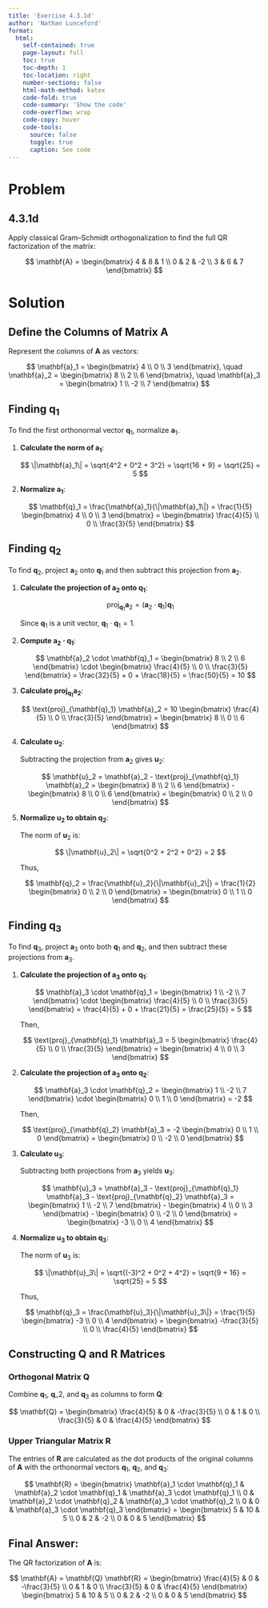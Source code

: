 ```yaml
---
title: 'Exercise 4.3.1d'
author: 'Nathan Lunceford'
format:
  html:
    self-contained: true
    page-layout: full
    toc: true
    toc-depth: 1
    toc-location: right
    number-sections: false
    html-math-method: katex
    code-fold: true
    code-summary: 'Show the code'
    code-overflow: wrap
    code-copy: hover
    code-tools:
      source: false
      toggle: true
      caption: See code
---
```


# **Problem**

::: {.callout-note icon=false }

## **4.3.1d**

Apply classical Gram–Schmidt orthogonalization to find the full QR factorization of the matrix:

$$
\mathbf{A} = \begin{bmatrix} 4 & 8 & 1 \\ 0 & 2 & -2 \\ 3 & 6 & 7 \end{bmatrix}
$$

:::

# **Solution**

## Define the Columns of Matrix $\mathbf{A}$

Represent the columns of $\mathbf{A}$ as vectors:

$$
\mathbf{a}_1 = \begin{bmatrix} 4 \\ 0 \\ 3 \end{bmatrix}, \quad \mathbf{a}_2 = \begin{bmatrix} 8 \\ 2 \\ 6 \end{bmatrix}, \quad \mathbf{a}_3 = \begin{bmatrix} 1 \\ -2 \\ 7 \end{bmatrix}
$$

## Finding $\mathbf{q}_1$

To find the first orthonormal vector $\mathbf{q}_1$, normalize $\mathbf{a}_1$.

1. **Calculate the norm of $\mathbf{a}_1$**:

   $$
   \|\mathbf{a}_1\| = \sqrt{4^2 + 0^2 + 3^2} = \sqrt{16 + 9} = \sqrt{25} = 5
   $$

2. **Normalize $\mathbf{a}_1$**:

   $$
   \mathbf{q}_1 = \frac{\mathbf{a}_1}{\|\mathbf{a}_1\|} = \frac{1}{5} \begin{bmatrix} 4 \\ 0 \\ 3 \end{bmatrix} = \begin{bmatrix} \frac{4}{5} \\ 0 \\ \frac{3}{5} \end{bmatrix}
   $$

## Finding $\mathbf{q}_2$

To find $\mathbf{q}_2$, project $\mathbf{a}_2$ onto $\mathbf{q}_1$ and then subtract this projection from $\mathbf{a}_2$.

1. **Calculate the projection of $\mathbf{a}_2$ onto $\mathbf{q}_1$**:

   $$
   \text{proj}_{\mathbf{q}_1} \mathbf{a}_2 = \left( \mathbf{a}_2 \cdot \mathbf{q}_1 \right) \mathbf{q}_1
   $$

   Since $\mathbf{q}_1$ is a unit vector, $\mathbf{q}_1 \cdot \mathbf{q}_1 = 1$.

2. **Compute $\mathbf{a}_2 \cdot \mathbf{q}_1$**:

   $$
   \mathbf{a}_2 \cdot \mathbf{q}_1 = \begin{bmatrix} 8 \\ 2 \\ 6 \end{bmatrix} \cdot \begin{bmatrix} \frac{4}{5} \\ 0 \\ \frac{3}{5} \end{bmatrix} = \frac{32}{5} + 0 + \frac{18}{5} = \frac{50}{5} = 10
   $$

3. **Calculate $\text{proj}_{\mathbf{q}_1} \mathbf{a}_2$**:

   $$
   \text{proj}_{\mathbf{q}_1} \mathbf{a}_2 = 10 \begin{bmatrix} \frac{4}{5} \\ 0 \\ \frac{3}{5} \end{bmatrix} = \begin{bmatrix} 8 \\ 0 \\ 6 \end{bmatrix}
   $$

4. **Calculate $\mathbf{u}_2$**:

   Subtracting the projection from $\mathbf{a}_2$ gives $\mathbf{u}_2$:

   $$
   \mathbf{u}_2 = \mathbf{a}_2 - \text{proj}_{\mathbf{q}_1} \mathbf{a}_2 = \begin{bmatrix} 8 \\ 2 \\ 6 \end{bmatrix} - \begin{bmatrix} 8 \\ 0 \\ 6 \end{bmatrix} = \begin{bmatrix} 0 \\ 2 \\ 0 \end{bmatrix}
   $$

5. **Normalize $\mathbf{u}_2$ to obtain $\mathbf{q}_2$**:

   The norm of $\mathbf{u}_2$ is:

   $$
   \|\mathbf{u}_2\| = \sqrt{0^2 + 2^2 + 0^2} = 2
   $$

   Thus,

   $$
   \mathbf{q}_2 = \frac{\mathbf{u}_2}{\|\mathbf{u}_2\|} = \frac{1}{2} \begin{bmatrix} 0 \\ 2 \\ 0 \end{bmatrix} = \begin{bmatrix} 0 \\ 1 \\ 0 \end{bmatrix}
   $$

## Finding $\mathbf{q}_3$

To find $\mathbf{q}_3$, project $\mathbf{a}_3$ onto both $\mathbf{q}_1$ and $\mathbf{q}_2$, and then subtract these projections from $\mathbf{a}_3$.

1. **Calculate the projection of $\mathbf{a}_3$ onto $\mathbf{q}_1$**:

   $$
   \mathbf{a}_3 \cdot \mathbf{q}_1 = \begin{bmatrix} 1 \\ -2 \\ 7 \end{bmatrix} \cdot \begin{bmatrix} \frac{4}{5} \\ 0 \\ \frac{3}{5} \end{bmatrix} = \frac{4}{5} + 0 + \frac{21}{5} = \frac{25}{5} = 5
   $$

   Then,

   $$
   \text{proj}_{\mathbf{q}_1} \mathbf{a}_3 = 5 \begin{bmatrix} \frac{4}{5} \\ 0 \\ \frac{3}{5} \end{bmatrix} = \begin{bmatrix} 4 \\ 0 \\ 3 \end{bmatrix}
   $$

2. **Calculate the projection of $\mathbf{a}_3$ onto $\mathbf{q}_2$**:

   $$
   \mathbf{a}_3 \cdot \mathbf{q}_2 = \begin{bmatrix} 1 \\ -2 \\ 7 \end{bmatrix} \cdot \begin{bmatrix} 0 \\ 1 \\ 0 \end{bmatrix} = -2
   $$

   Then,

   $$
   \text{proj}_{\mathbf{q}_2} \mathbf{a}_3 = -2 \begin{bmatrix} 0 \\ 1 \\ 0 \end{bmatrix} = \begin{bmatrix} 0 \\ -2 \\ 0 \end{bmatrix}
   $$

3. **Calculate $\mathbf{u}_3$**:

   Subtracting both projections from $\mathbf{a}_3$ yields $\mathbf{u}_3$:

   $$
   \mathbf{u}_3 = \mathbf{a}_3 - \text{proj}_{\mathbf{q}_1} \mathbf{a}_3 - \text{proj}_{\mathbf{q}_2} \mathbf{a}_3 = \begin{bmatrix} 1 \\ -2 \\ 7 \end{bmatrix} - \begin{bmatrix} 4 \\ 0 \\ 3 \end{bmatrix} - \begin{bmatrix} 0 \\ -2 \\ 0 \end{bmatrix} = \begin{bmatrix} -3 \\ 0 \\ 4 \end{bmatrix}
   $$

4. **Normalize $\mathbf{u}_3$ to obtain $\mathbf{q}_3$**:

   The norm of $\mathbf{u}_3$ is:

   $$
   \|\mathbf{u}_3\| = \sqrt{(-3)^2 + 0^2 + 4^2} = \sqrt{9 + 16} = \sqrt{25} = 5
   $$

   Thus,

   $$
   \mathbf{q}_3 = \frac{\mathbf{u}_3}{\|\mathbf{u}_3\|} = \frac{1}{5} \begin{bmatrix} -3 \\ 0 \\ 4 \end{bmatrix} = \begin{bmatrix} -\frac{3}{5} \\ 0 \\ \frac{4}{5} \end{bmatrix}
   $$

## Constructing $\mathbf{Q}$ and $\mathbf{R}$ Matrices

### Orthogonal Matrix $\mathbf{Q}$

Combine $\mathbf{q}_1$, $\mathbf{q}\_2$, and $\mathbf{q}_3$ as columns to form $\mathbf{Q}$:

$$
\mathbf{Q} = \begin{bmatrix} \frac{4}{5} & 0 & -\frac{3}{5} \\ 0 & 1 & 0 \\ \frac{3}{5} & 0 & \frac{4}{5} \end{bmatrix}
$$

### Upper Triangular Matrix $\mathbf{R}$

The entries of $\mathbf{R}$ are calculated as the dot products of the original columns of $\mathbf{A}$ with the orthonormal vectors $\mathbf{q}_1$, $\mathbf{q}_2$, and $\mathbf{q}_3$:

$$
\mathbf{R} = \begin{bmatrix} \mathbf{a}_1 \cdot \mathbf{q}_1 & \mathbf{a}_2 \cdot \mathbf{q}_1 & \mathbf{a}_3 \cdot \mathbf{q}_1 \\ 0 & \mathbf{a}_2 \cdot \mathbf{q}_2 & \mathbf{a}_3 \cdot \mathbf{q}_2 \\ 0 & 0 & \mathbf{a}_3 \cdot \mathbf{q}_3 \end{bmatrix} = \begin{bmatrix} 5 & 10 & 5 \\ 0 & 2 & -2 \\ 0 & 0 & 5 \end{bmatrix}
$$

::: {.callout-tip icon=false}

## **Final Answer:**

The QR factorization of $\mathbf{A}$ is:

$$
\mathbf{A} = \mathbf{Q} \mathbf{R} = \begin{bmatrix} \frac{4}{5} & 0 & -\frac{3}{5} \\ 0 & 1 & 0 \\ \frac{3}{5} & 0 & \frac{4}{5} \end{bmatrix} \begin{bmatrix} 5 & 10 & 5 \\ 0 & 2 & -2 \\ 0 & 0 & 5 \end{bmatrix}
$$

:::
